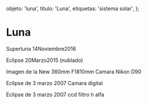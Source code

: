 
  objeto: 'luna',
  titulo: 'Luna',
  etiquetas: 'sistema solar',
};

# Luna

<Imagen
  src="objeto/luna_20161114_8_luna_14noviembre2016.jpg"
  fecha="20161114"
/>

Superluna 14Noviembre2016

<Imagen
  src="objeto/luna_20150320_7_luna-110-2pa2.jpg"
  fecha="20150320"
/>

<Imagen
  src="objeto/luna_20150320_6_luna-358mmpa1.jpg"
  fecha="20150320"
/>

Eclipse 20Marzo2015 (nublado)

<Imagen
  src="objeto/luna_20150320_5_ecclipse1_20marzo_2015-006.jpg"
  fecha="20150320"
/>

<Imagen
  src="objeto/luna_20150320_4_ecclipse2_20marzo_2015-006.jpg"
  fecha="20150320"
/>

<Imagen
  src="objeto/luna_20150320_3_ecclipse3_20marzo_2015-006.jpg"
  fecha="20150320"
/>

Imagen de la  New 360mm F1810mm Camara Nikon D90

<Imagen
  src="objeto/luna_20070303_2_eclipse-3-marzo-2007.jpg"
  fecha="20070303"
/>

Eclipse de  3 marzo 2007 Camara digital

<Imagen
  src="objeto/luna_20070303_1_eclipse-3-marzo-2007-ccd.jpg"
  fecha="20070303"
/>

Eclipse de  3 marzo 2007 ccd filtro h alfa